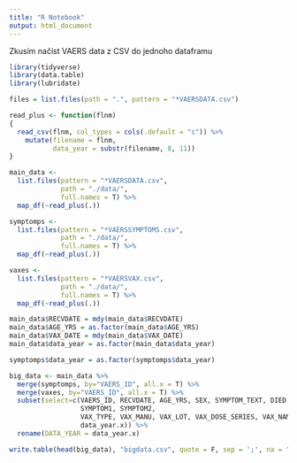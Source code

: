 ```yaml
---
title: "R Notebook"
output: html_document
---
```


Zkusím načíst VAERS data z CSV do jednoho dataframu
```r
library(tidyverse)
library(data.table)
library(lubridate)
```


```r
files = list.files(path = ".", pattern = "*VAERSDATA.csv")
```

```r
read_plus <- function(flnm)
{
  read_csv(flnm, col_types = cols(.default = "c")) %>% 
    mutate(filename = flnm,
           data_year = substr(filename, 8, 11))
}

main_data <-
  list.files(pattern = "*VAERSDATA.csv",
             path = "./data/",
             full.names = T) %>% 
  map_df(~read_plus(.))

symptomps <-
  list.files(pattern = "*VAERSSYMPTOMS.csv",
             path = "./data/",
             full.names = T) %>% 
  map_df(~read_plus(.))

vaxes <-
  list.files(pattern = "*VAERSVAX.csv",
             path = "./data/",
             full.names = T) %>% 
  map_df(~read_plus(.))

```

```r
main_data$RECVDATE = mdy(main_data$RECVDATE)
main_data$AGE_YRS = as.factor(main_data$AGE_YRS)
main_data$VAX_DATE = mdy(main_data$VAX_DATE)
main_data$data_year = as.factor(main_data$data_year)

symptomps$data_year = as.factor(symptomps$data_year)
```

```r
big_data <- main_data %>%
  merge(symptomps, by="VAERS_ID", all.x = T) %>%
  merge(vaxes, by="VAERS_ID", all.x = T) %>%
  subset(select=c(VAERS_ID, RECVDATE, AGE_YRS, SEX, SYMPTOM_TEXT, DIED, VAX_DATE, NUMDAYS, LAB_DATA,
                  SYMPTOM1, SYMPTOM2,
                  VAX_TYPE, VAX_MANU, VAX_LOT, VAX_DOSE_SERIES, VAX_NAME,
                  data_year.x)) %>%
  rename(DATA_YEAR = data_year.x)
```

```r
write.table(head(big_data), "bigdata.csv", quote = F, sep = ';', na = "NA", row.names = F, dec=',')

```
